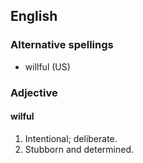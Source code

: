 ==English==
===Alternative spellings===
*willful (US)
===Adjective===
====wilful====
#Intentional; deliberate.
#Stubborn and determined.